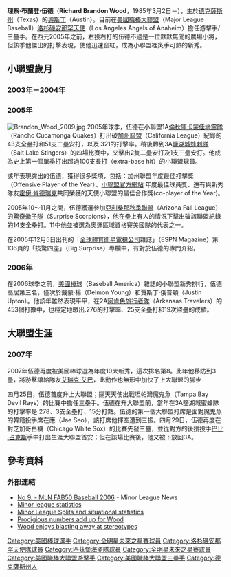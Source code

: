 {{Infobox baseball biography
|name=布蘭登·伍德<br />Brandon Wood
|image= Brandon Wood 2009 LAA.jpg
|image_size  =
|caption =
|position=[[三壘手|三壘手]]/[[游擊手|游擊手]]
|bats=右
|throws=右
|birth_date= {{Birth date and age|1985|3|2}}
|birth_place= {{USA}}[[德克薩斯州|德克薩斯州]][[奧斯汀|奧斯汀]]
|death_date= 
|death_place= 
|debutleague =美國職棒大聯盟
|debutdate=4月26日
|debutyear=2007年
|debutteam=洛杉磯安那罕天使
|finalleague =美國職棒大聯盟
|finaldate=9月25日
|finalyear=2011年
|finalteam=匹茲堡海盜
|statleague =美國職棒大聯盟
|stat1label=[[打擊率|打擊率]]
|stat1value=.186
|stat2label=[[全壘打|全壘打]]
|stat2value=18
|stat3label=[[打點|打點]]
|stat3value=64
|teams=
* [[洛杉磯安那罕天使|洛杉磯安那罕天使]] ({{mlby|2007}}–{{mlby|2011}})
* [[匹茲堡海盜|匹茲堡海盜]] ({{mlby|2011}})
|highlights=
|hoflink = 美國國家棒球名人堂暨博物館
|hoftype = 美國棒球名人堂
|hofdate= 
|hofvote= 
}}

'''理察‧布蘭登‧伍德'''（'''Richard Brandon Wood'''，1985年3月2日－），生於[[德克薩斯州|德克薩斯州]]（Texas）的[[奧斯丁|奧斯丁]]（Austin）。目前在[[美國職棒大聯盟|美國職棒大聯盟]]（Major League Baseball）[[洛杉磯安那罕天使|洛杉磯安那罕天使]]（Los Angeles Angels of Anaheim）擔任游擊手/三壘手。在西元2005年之前，右投右打的伍德不過是一位默默無聞的農場小將，但該季他傑出的打擊表現，使他迅速竄紅，成為小聯盟裡炙手可熱的新秀。

==小聯盟歲月==

===2003年－2004年===

===2005年===
[[File:Brandon_Wood_2009.jpg|thumb]]
2005年球季，伍德在小聯盟1A[[倫秋庫卡蒙佳地震隊|倫秋庫卡蒙佳地震隊]]（Rancho Cucamonga Quakes）打出破[[加州聯盟|加州聯盟]]（California League）紀錄的43支全壘打和51支二壘安打，以及.321的打擊率。稍後轉到3A[[鹽湖城蜂刺隊|鹽湖城蜂刺隊]]（Salt Lake Stingers）的四場比賽中，又擊出2隻二壘安打及1支三壘安打。他成為史上第一個單季打出超過100支長打（extra-base hit）的小聯盟球員。

該年表現突出的伍德，獲得很多獎項，包括：加州聯盟年度最佳打擊獎（Offensive Player of the Year）、[http://www.minorleaguebaseball.com/ 小聯盟官方網站] {{Wayback|url=http://www.minorleaguebaseball.com/ |date=20070119070330 }}年度最佳球員獎、還有與新秀隊友[[霍伊·肯德瑞克|霍伊·肯德瑞克]]共同榮獲的天使小聯盟的最佳合作獎(co-player of the Year)。

2005年10～11月之間，伍德獲選參加[[亞利桑那秋季聯盟|亞利桑那秋季聯盟]]（Arizona Fall League）的[[驚奇蠍子隊|驚奇蠍子隊]]（Surprise Scorpions），他在壘上有人的情況下擊出破該聯盟紀錄的14支全壘打。11中他並被選為奧運區域資格賽美國隊的代表之一。

在2005年12月5日出刊的「[[全球體育衛星電視公司|全球體育衛星電視公司]]雜誌」（ESPN Magazine）第136頁的「技驚四座」（Big Surprise）專欄中，有對於伍德的專門介紹。

===2006年===
在2006球季之前，[[美國棒球|美國棒球]]（Baseball America）雜誌的小聯盟新秀排行，伍德高居第三名，僅次於戴蒙‧楊（Delmon Young）和賈斯丁‧俄普頓（Justin Upton）。他該年雖然表現平平，在2A[[阿肯色旅行者隊|阿肯色旅行者隊]]（Arkansas Travelers）的453個打數中，也穩定地繳出.276的打擊率、25支全壘打和19次盜壘的成績。

==大聯盟生涯==
===2007年===
2007年伍德再度被美國棒球選為年度10大新秀，這次排名第8。此年他移防到3壘，將游擊讓給隊友[[艾瑞克·艾巴|艾瑞克·艾巴]]，此動作也無形中加快了上大聯盟的腳步

四月25日，伍德首度升上大聯盟；隔天天使出戰坦帕灣魔鬼魚（Tampa Bay Devil Rays）的比賽中擔任三壘手。伍德在升大聯盟前，當年在3A鹽湖城蜜蜂隊的打擊率是.278、3支全壘打、15分打點。伍德的第一個大聯盟打席是面對魔鬼魚的韓籍投手席在應（Jae Seo），該打席他揮空遭到三振。四月29日，伍德再度在對芝加哥白襪（Chicago White Sox）的比賽先發三壘，並從對方的後援投手[[巴比·占克斯|巴比·占克斯]]手中打出生涯大聯盟首安；但在該場比賽後，他又被下放回3A。

==參考資料==
{{reflist}}

===外部連結===
{{Commons category|Brandon Wood}}
{{Baseballstats | mlb=457420 | espn=28645 | br=w/woodbr01 | fangraphs=6592 | cube=W/Brandon-Wood-1|brm=wood--002ric}}
*[https://web.archive.org/web/20061016185338/http://www.minorleaguenews.com/baseball/features/articles2006/08/fab50/09.html No 9. - MLN FAB50 Baseball 2006] - Minor League News
*[http://www.minorleaguebaseball.com/app/milb/stats/stats.jsp?n=Brandon%20Wood&pos=SS&sid=milb&t=p_pbp&did=milb&pid=457420 Minor league statistics] {{Wayback|url=http://www.minorleaguebaseball.com/app/milb/stats/stats.jsp?n=Brandon%20Wood&pos=SS&sid=milb&t=p_pbp&did=milb&pid=457420 |date=20051123021944 }}
*[http://www.minorleaguesplits.com/cgi-bin/pl.cgi?pl=457420 Minor League Splits and situational statistics]{{dead link|date=2018年2月 |bot=InternetArchiveBot |fix-attempted=yes }}
*[http://www.minorleaguebaseball.com/app/news/article.jsp?ymd=20051115&content_id=34004&vkey=news_milb&fext=.jsp Prodigious numbers add up for Wood] {{Wayback|url=http://www.minorleaguebaseball.com/app/news/article.jsp?ymd=20051115&content_id=34004&vkey=news_milb&fext=.jsp |date=20051213084939 }}
*[http://losangeles.angels.mlb.com/NASApp/mlb/news/article.jsp?ymd=20051116&content_id=1269271&vkey=news_ana&fext=.jsp&c_id=ana Wood enjoys blasting away at stereotypes]{{Dead link|date=2018年5月 |bot=InternetArchiveBot |fix-attempted=no }}

{{DEFAULTSORT:Wood, Brandon}}
[[Category:美國棒球選手|Category:美國棒球選手]]
[[Category:全明星未來之星賽球員|Category:全明星未來之星賽球員]]
[[Category:洛杉磯安那罕天使隊球員|Category:洛杉磯安那罕天使隊球員]]
[[Category:匹茲堡海盜隊球員|Category:匹茲堡海盜隊球員]]
[[Category:全明星未來之星賽球員|Category:全明星未來之星賽球員]]
[[Category:美國職棒大聯盟游擊手|Category:美國職棒大聯盟游擊手]]
[[Category:美國職棒大聯盟三壘手|Category:美國職棒大聯盟三壘手]]
[[Category:德克薩斯州人|Category:德克薩斯州人]]